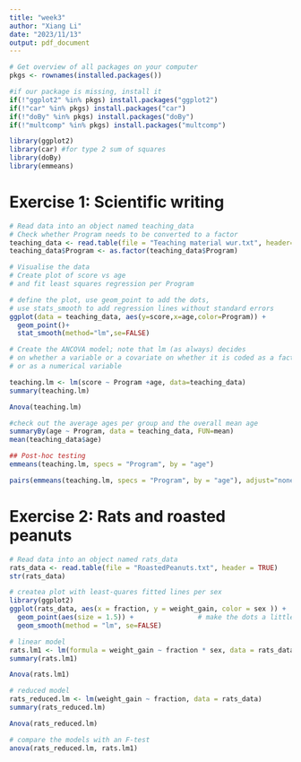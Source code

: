```yaml
---
title: "week3"
author: "Xiang Li"
date: "2023/11/13"
output: pdf_document
---
```

```r
# Get overview of all packages on your computer
pkgs <- rownames(installed.packages())

#if our package is missing, install it
if(!"ggplot2" %in% pkgs) install.packages("ggplot2")
if(!"car" %in% pkgs) install.packages("car")
if(!"doBy" %in% pkgs) install.packages("doBy")
if(!"multcomp" %in% pkgs) install.packages("multcomp")
```
```r
library(ggplot2)
library(car) #for type 2 sum of squares
library(doBy)
library(emmeans)
```
# Exercise 1: Scientific writing
```r
# Read data into an object named teaching_data
# Check whether Program needs to be converted to a factor
teaching_data <- read.table(file = "Teaching material wur.txt", header=TRUE)
teaching_data$Program <- as.factor(teaching_data$Program)

# Visualise the data
# Create plot of score vs age
# and fit least squares regression per Program

# define the plot, use geom_point to add the dots,
# use stats_smooth to add regression lines without standard errors
ggplot(data = teaching_data, aes(y=score,x=age,color=Program)) +
  geom_point()+
  stat_smooth(method="lm",se=FALSE)
```
```r
# Create the ANCOVA model; note that lm (as always) decides
# on whether a variable or a covariate on whether it is coded as a factor
# or as a numerical variable

teaching.lm <- lm(score ~ Program +age, data=teaching_data)
summary(teaching.lm)
```
```r
Anova(teaching.lm)
```
```r
#check out the average ages per group and the overall mean age
summaryBy(age ~ Program, data = teaching_data, FUN=mean)
mean(teaching_data$age)
```
```r
## Post-hoc testing
emmeans(teaching.lm, specs = "Program", by = "age")
```
```r
pairs(emmeans(teaching.lm, specs = "Program", by = "age"), adjust="none")
```
# Exercise 2: Rats and roasted peanuts
```r
# Read data into an object named rats_data
rats_data <- read.table(file = "RoastedPeanuts.txt", header = TRUE)
str(rats_data)
```
```r
# createa plot with least-quares fitted lines per sex
library(ggplot2)
ggplot(rats_data, aes(x = fraction, y = weight_gain, color = sex )) +
  geom_point(aes(size = 1.5)) +                # make the dots a little larger
  geom_smooth(method = "lm", se=FALSE)
```
```r
# linear model
rats.lm1 <- lm(formula = weight_gain ~ fraction * sex, data = rats_data)
summary(rats.lm1)
```
```r
Anova(rats.lm1)
```
```r
# reduced model
rats_reduced.lm <- lm(weight_gain ~ fraction, data = rats_data)
summary(rats_reduced.lm)
```
```r
Anova(rats_reduced.lm)
```
```r
# compare the models with an F-test
anova(rats_reduced.lm, rats.lm1)
```
